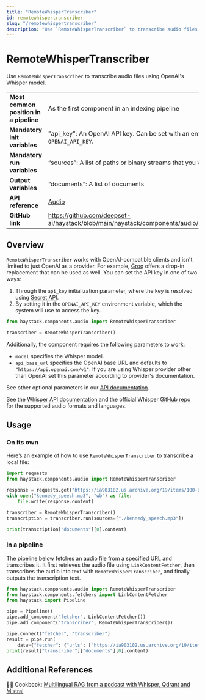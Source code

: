 ```yaml
---
title: "RemoteWhisperTranscriber"
id: remotewhispertranscriber
slug: "/remotewhispertranscriber"
description: "Use `RemoteWhisperTranscriber` to transcribe audio files using OpenAI's Whisper model."
---
```


# RemoteWhisperTranscriber

Use `RemoteWhisperTranscriber` to transcribe audio files using OpenAI's Whisper model.

|                                        |                                                                                                |
| :------------------------------------- | :--------------------------------------------------------------------------------------------- |
| **Most common position in a pipeline** | As the first component in an indexing pipeline                                                 |
| **Mandatory init variables**           | "api_key": An OpenAI API key. Can be set with an environment variable `OPENAI_API_KEY`.        |
| **Mandatory run variables**            | “sources”: A list of paths or binary streams that you want to transcribe                       |
| **Output variables**                   | “documents”: A list of documents                                                               |
| **API reference**                      | [Audio](/reference/audio-api)                                                                         |
| **GitHub link**                        | https://github.com/deepset-ai/haystack/blob/main/haystack/components/audio/whisper_remote.py |

## Overview

`RemoteWhisperTranscriber` works with OpenAI-compatible clients and isn't limited to just OpenAI as a provider. For example, [Groq](https://console.groq.com/docs/speech-text) offers a drop-in replacement that can be used as well. You can set the API key in one of two ways:

1. Through the `api_key` initialization parameter, where the key is resolved using [Secret API](/docs/secret-management).
2. By setting it in the `OPENAI_API_KEY` environment variable, which the system will use to access the key.

```python
from haystack.components.audio import RemoteWhisperTranscriber

transcriber = RemoteWhisperTranscriber()
```

Additionally, the component requires the following parameters to work:

- `model` specifies the Whisper model.
- `api_base_url` specifies the OpenAI base URL and defaults to `"https://api.openai.com/v1"`. If you are using Whisper provider other than OpenAI set this parameter according to provider's documentation.

See other optional parameters in our [API documentation](/reference/audio-api).

See the [Whisper API documentation](https://platform.openai.com/docs/guides/speech-to-text) and the official Whisper [GitHub repo](https://github.com/openai/whisper) for the supported audio formats and languages.

## Usage

### On its own

Here’s an example of how to use `RemoteWhisperTranscriber` to transcribe a local file:

```python
import requests
from haystack.components.audio import RemoteWhisperTranscriber

response = requests.get("https://ia903102.us.archive.org/19/items/100-Best--Speeches/EK_19690725_64kb.mp3")
with open("kennedy_speech.mp3", "wb") as file:
    file.write(response.content)

transcriber = RemoteWhisperTranscriber()
transcription = transcriber.run(sources=["./kennedy_speech.mp3"])

print(transcription["documents"][0].content)
```

### In a pipeline

The pipeline below fetches an audio file from a specified URL and transcribes it. It first retrieves the audio file using `LinkContentFetcher`, then transcribes the audio into text with `RemoteWhisperTranscriber`, and finally outputs the transcription text.

```python
from haystack.components.audio import RemoteWhisperTranscriber
from haystack.components.fetchers import LinkContentFetcher
from haystack import Pipeline

pipe = Pipeline()
pipe.add_component("fetcher", LinkContentFetcher())
pipe.add_component("transcriber", RemoteWhisperTranscriber())

pipe.connect("fetcher", "transcriber")
result = pipe.run(
    data={"fetcher": {"urls": ["https://ia903102.us.archive.org/19/items/100-Best--Speeches/EK_19690725_64kb.mp3"]}})
print(result["transcriber"]["documents"][0].content)

```

## Additional References

:cook: Cookbook: [Multilingual RAG from a podcast with Whisper, Qdrant and Mistral](https://haystack.deepset.ai/cookbook/multilingual_rag_podcast)

